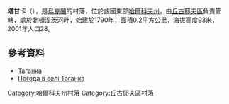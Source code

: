 {{coord|49|48|48|N|36|52|50|E|scale:100000_region:UA|display=title}}

'''塔甘卡'''（{{lang-uk|Таганка}}），是[[烏克蘭|烏克蘭]]的村落，位於該國東部[[哈爾科夫州|哈爾科夫州]]，由[[丘古耶夫區|丘古耶夫區]]負責管轄，處於[[北頓涅茨河|北頓涅茨河]]畔，始建於1790年，面積0.2平方公里，海拔高度93米，2001年人口28。

==參考資料==
* [http://w1.c1.rada.gov.ua/pls/z7502/A005?rdat1=09.01.2009&rf7571=34180 Таганка]{{dead link|date=2017年12月 |bot=InternetArchiveBot |fix-attempted=yes }}
* [http://weather.in.ua/ua/har'kovskaja/25721 Погода в селі Таганка] {{Wayback|url=http://weather.in.ua/ua/har%27kovskaja/25721 |date=20200813000123 }}

{{DEFAULTSORT:Таганка}}
[[Category:哈爾科夫州村落|Category:哈爾科夫州村落]]
[[Category:丘古耶夫區村落|Category:丘古耶夫區村落]]


{{Kharkiv-geo-stub}}